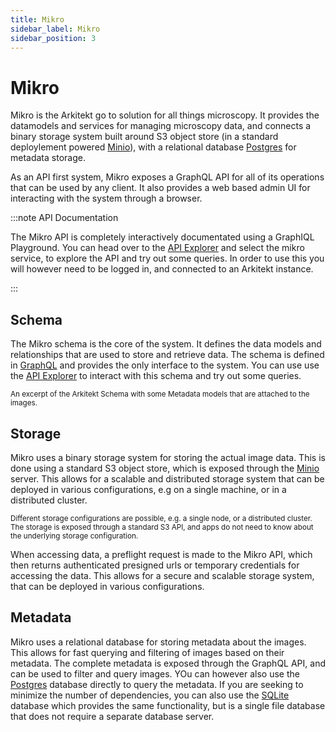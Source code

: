 ```yaml
---
title: Mikro
sidebar_label: Mikro
sidebar_position: 3
---
```



# Mikro

Mikro is the Arkitekt go to solution for all things microscopy. It provides
the datamodels and services for managing microscopy data, and connects a binary
storage system built around S3 object store (in a standard deploylement powered [Minio](https://min.io/)), with a relational
database [Postgres](https://postgressql.org) for metadata storage.

As an API first system, Mikro exposes a GraphQL API for all of its operations that
can be used by any client. It also provides a web based admin UI for interacting with
the system through a browser.

:::note API Documentation

The Mikro API is completely interactively documentated using a GraphIQL Playground. You can
head over to the [API Explorer](/explorer) and select the mikro service, to explore the
API and try out some queries. In order to use this you will however need to be logged in,
and connected to an Arkitekt instance.

:::

<GithubRepo url="https://github.com/arkitektio/mikro-server" title="Mikro"/>

## Schema

The Mikro schema is the core of the system. It defines the data models and relationships
that are used to store and retrieve data. The schema is defined in [GraphQL](https://graphql.org)
and provides the only interface to the system. You can use use the [API Explorer](/explorer) to interact with 
this schema and try out some queries.

<div className="mt-2 p-6 w-full">
<Image img={schema} />

<div className="text-gray-400 mb-2">
  <small>
    An excerpt of the Arkitekt Schema with some Metadata models that are
    attached to the images.
  </small>
</div>


</div>

## Storage

Mikro uses a binary storage system for storing the actual image data. This is
done using a standard S3 object store, which is exposed through the [Minio](https://min.io/) server.
This allows for a scalable and distributed storage system that can be deployed in various configurations,
e.g on a single machine, or in a distributed cluster.


<div className="mt-2 p-6 w-full">
<Image img={storage} />

<div className="text-gray-400 mb-2">
  <small>
    Different storage configurations are possible, e.g. a single node, or a
    distributed cluster. The storage is exposed through a standard S3 API, and apps do not need to know
    about the underlying storage configuration.
  </small>
</div>

</div>

When accessing data, a preflight request is made to the Mikro API, which then returns authenticated presigned
urls or temporary credentials for accessing the data. This allows for a secure and scalable storage system, that
can be deployed in various configurations.

## Metadata

Mikro uses a relational database for storing metadata about the images. This
allows for fast querying and filtering of images based on their metadata. The complete metadata
is exposed through the GraphQL API, and can be used to filter and query images. YOu can however also
use the [Postgres](https://postgressql.org) database directly to query the metadata. If you are seeking to
minimize the number of dependencies, you can also use the [SQLite](https://sqlite.org) database which provides
the same functionality, but is a single file database that does not require a separate database server.


